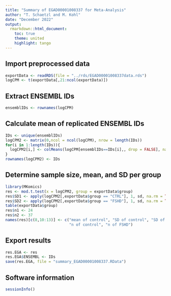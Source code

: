 ```yaml
---
title: "Summary of EGAD00001008337 for Meta-Analysis"
author: "T. Schaetzl and M. Kohl"
date: "December 2022"
output:
  rmarkdown::html_document:
    toc: true
    theme: united
    highlight: tango
---
```



## Import preprocessed data

```r
exportData <- readRDS(file = "../rds/EGAD00001008337data.rds")
logCPM <- t(exportData[,21:ncol(exportData)])
```


## Extract ENSEMBL IDs

```r
ensemblIDs <- rownames(logCPM)
```


## Calculate mean of replicated ENSEMBL IDs

```r
IDs <- unique(ensemblIDs)
logCPM2 <- matrix(0,ncol = ncol(logCPM), nrow = length(IDs))
for(i in 1:length(IDs)){
  logCPM2[i,] <- colMeans(logCPM[ensemblIDs==IDs[i],, drop = FALSE], na.rm = TRUE)
}
rownames(logCPM2) <- IDs
```


## Determine sample size, mean, and SD per group

```r
library(MKomics)
res <- mod.t.test(x = logCPM2, group = exportData$group)
res$SD1 <- apply(logCPM2[,exportData$group == "CTRL"], 1, sd, na.rm = TRUE)
res$SD2 <- apply(logCPM2[,exportData$group == "FSHD"], 1, sd, na.rm = TRUE)
table(exportData$group)
res$n1 <- 24
res$n2 <- 37
names(res)[c(8,10:13)] <- c("mean of control", "SD of control", "SD of FSHD", 
                            "n of control", "n of FSHD")
```


## Export results

```r
res.EGA <- res
res.EGA$ENSEMBL <- IDs
save(res.EGA, file = "summary_EGAD00001008337.RData")
```


## Software information

```r
sessionInfo()
```
